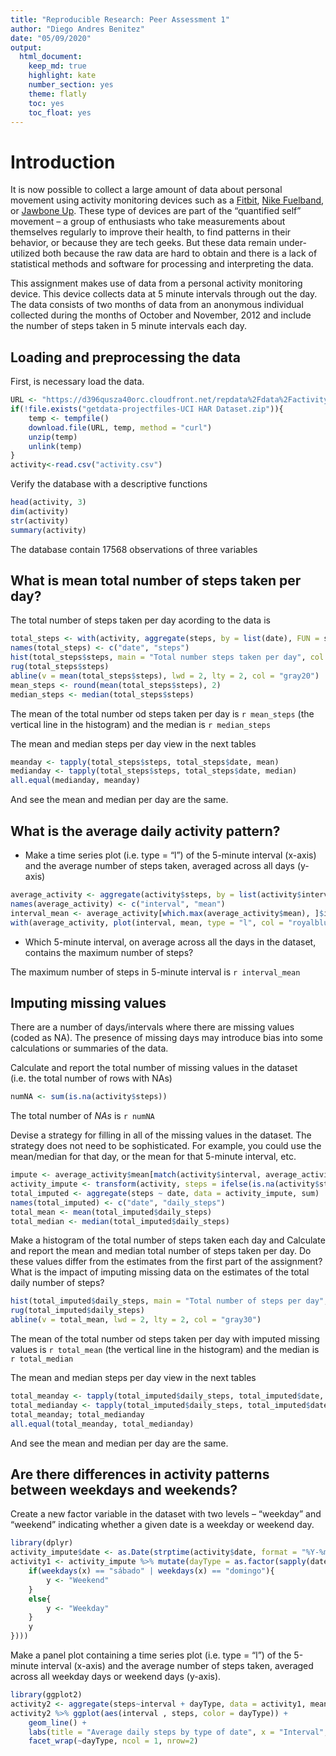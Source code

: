 ```yaml
---
title: "Reproducible Research: Peer Assessment 1"
author: "Diego Andres Benitez" 
date: "05/09/2020"
output: 
  html_document:
    keep_md: true
    highlight: kate
    number_section: yes
    theme: flatly
    toc: yes
    toc_float: yes
---
```


# **Introduction**

It is now possible to collect a large amount of data about personal movement using activity monitoring devices such as a [Fitbit](https://www.fitbit.com/co/home), [Nike Fuelband](https://www.nike.com/help/a/why-cant-i-sync), or [Jawbone Up](https://www.jawbone.com/). These type of devices are part of the “quantified self” movement – a group of enthusiasts who take measurements about themselves regularly to improve their health, to find patterns in their behavior, or because they are tech geeks. But these data remain under-utilized both because the raw data are hard to obtain and there is a lack of statistical methods and software for processing and interpreting the data.

This assignment makes use of data from a personal activity monitoring device. This device collects data at 5 minute intervals through out the day. The data consists of two months of data from an anonymous individual collected during the months of October and November, 2012 and include the number of steps taken in 5 minute intervals each day.


## Loading and preprocessing the data

First, is necessary load the data.

```r
URL <- "https://d396qusza40orc.cloudfront.net/repdata%2Fdata%2Factivity.zip"
if(!file.exists("getdata-projectfiles-UCI HAR Dataset.zip")){
    temp <- tempfile()
    download.file(URL, temp, method = "curl")
    unzip(temp)
    unlink(temp)
}
activity<-read.csv("activity.csv")
```

Verify the database with a descriptive functions
```r
head(activity, 3)
dim(activity)
str(activity)
summary(activity)
```

The database contain 17568 observations of three variables

## What is mean total number of steps taken per day?

The total number of steps taken per day acording to the data is

```r
total_steps <- with(activity, aggregate(steps, by = list(date), FUN = sum, na.rm = TRUE))
names(total_steps) <- c("date", "steps")
hist(total_steps$steps, main = "Total number steps taken per day", col = "royalblue", xlab = "Total steps taken per day", nclass = 8, xlim = c(0, 25000), ylim = c(0, 20))
rug(total_steps$steps)
abline(v = mean(total_steps$steps), lwd = 2, lty = 2, col = "gray20")
mean_steps <- round(mean(total_steps$steps), 2)
median_steps <- median(total_steps$steps)
```

The mean of the total number od steps taken per day is `r mean_steps` (the vertical line in the histogram) and the median is `r median_steps`

The mean and median steps per day view in the next tables
```r
meanday <- tapply(total_steps$steps, total_steps$date, mean)
medianday <- tapply(total_steps$steps, total_steps$date, median)
all.equal(medianday, meanday)
```

And see the mean and median per day are the same.

## What is the average daily activity pattern?

- Make a time series plot (i.e. type = “l”) of the 5-minute interval (x-axis) and the average number of steps taken, averaged across all days (y-axis)

```r
average_activity <- aggregate(activity$steps, by = list(activity$interval), mean, na.rm = TRUE)
names(average_activity) <- c("interval", "mean")
interval_mean <- average_activity[which.max(average_activity$mean), ]$interval
with(average_activity, plot(interval, mean, type = "l", col = "royalblue4", lwd = 2, main = "Average number of steps per interval", xlab = "Interval", ylab = "Average number of steps"))
```

- Which 5-minute interval, on average across all the days in the dataset, contains the maximum number of steps?

The maximum number of steps in 5-minute interval is `r interval_mean`

## Imputing missing values

There are a number of days/intervals where there are missing values (coded as NA). The presence of missing days may introduce bias into some calculations or summaries of the data.

Calculate and report the total number of missing values in the dataset (i.e. the total number of rows with NAs)

```r
numNA <- sum(is.na(activity$steps))
```

The total number of _NAs_ is `r numNA`

Devise a strategy for filling in all of the missing values in the dataset. The strategy does not need to be sophisticated. For example, you could use the mean/median for that day, or the mean for that 5-minute interval, etc.

```r
impute <- average_activity$mean[match(activity$interval, average_activity$interval)]
activity_impute <- transform(activity, steps = ifelse(is.na(activity$steps), impute, activity$steps))
total_imputed <- aggregate(steps ~ date, data = activity_impute, sum)
names(total_imputed) <- c("date", "daily_steps")
total_mean <- mean(total_imputed$daily_steps)
total_median <- median(total_imputed$daily_steps)
```

Make a histogram of the total number of steps taken each day and Calculate and report the mean and median total number of steps taken per day. Do these values differ from the estimates from the first part of the assignment? What is the impact of imputing missing data on the estimates of the total daily number of steps?

```r
hist(total_imputed$daily_steps, main = "Total number of steps per day", xlab = "Total steps per day", nclass = 10, xlim = c(0,25000), ylim = c(0, 30), col = "royalblue3")
rug(total_imputed$daily_steps)
abline(v = total_mean, lwd = 2, lty = 2, col = "gray30")
```

The mean of the total number od steps taken per day with imputed missing values is `r total_mean` (the vertical line in the histogram) and the median is `r total_median`

The mean and median steps per day view in the next tables
```r
total_meanday <- tapply(total_imputed$daily_steps, total_imputed$date, mean)
total_medianday <- tapply(total_imputed$daily_steps, total_imputed$date, median)
total_meanday; total_medianday
all.equal(total_meanday, total_medianday)
```
And see the mean and median per day are the same.

## Are there differences in activity patterns between weekdays and weekends?

Create a new factor variable in the dataset with two levels – “weekday” and “weekend” indicating whether a given date is a weekday or weekend day.

```r
library(dplyr)
activity_impute$date <- as.Date(strptime(activity$date, format = "%Y-%m-%d"))
activity1 <- activity_impute %>% mutate(dayType = as.factor(sapply(date, function(x){
    if(weekdays(x) == "sábado" | weekdays(x) == "domingo"){
        y <- "Weekend"
    }
    else{
        y <- "Weekday"
    }
    y
})))
```

Make a panel plot containing a time series plot (i.e. type = “l”) of the 5-minute interval (x-axis) and the average number of steps taken, averaged across all weekday days or weekend days (y-axis).

```r
library(ggplot2)
activity2 <- aggregate(steps~interval + dayType, data = activity1, mean)
activity2 %>% ggplot(aes(interval , steps, color = dayType)) +
    geom_line() +
    labs(title = "Average daily steps by type of date", x = "Interval", y = "Average number of steps") +
    facet_wrap(~dayType, ncol = 1, nrow=2)
```